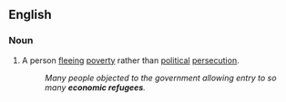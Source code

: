 ==English==

===Noun===
{{en-noun}}

# A person [[fleeing]] [[poverty]] rather than [[political]] [[persecution]].
#: ''Many people objected to the government allowing entry to so many '''economic refugees'''.''